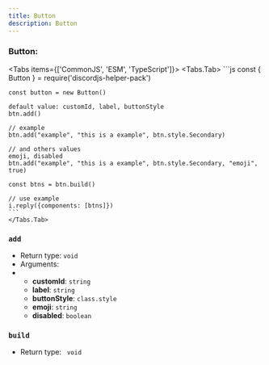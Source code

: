 ```yaml
---
title: Button
description: Button
---
```



### Button:
<Tabs items={['CommonJS', 'ESM', 'TypeScript']}>
    <Tabs.Tab>
	```js
	const { Button } = require('discordjs-helper-pack')

	const button = new Button()

	default value: customId, label, buttonStyle
	btn.add()

	// example
	btn.add("example", "this is a example", btn.style.Secondary)

	// and others values
	emoji, disabled
	btn.add("example", "this is a example", btn.style.Secondary, "emoji", true)

	const btns = btn.build()

	// use example
	i.reply({components: [btns]})
	```
    </Tabs.Tab>
</Tabs>

### `add`
- Return type: `void`
- Arguments:
- - **customId**: `string`
  - **label**: `string`
  - **buttonStyle**: `class.style `
  - **emoji**: `string`
  - **disabled**: `boolean`

### `build`
- Return type: ` void`




